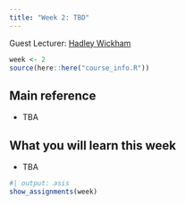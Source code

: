 ```yaml
---
title: "Week 2: TBD"
---
```


Guest Lecturer: [Hadley Wickham](https://hadley.nz)

```r
week <- 2
source(here::here("course_info.R"))
```

## Main reference

 * TBA

## What you will learn this week

* TBA


```r
#| output: asis
show_assignments(week)
```
